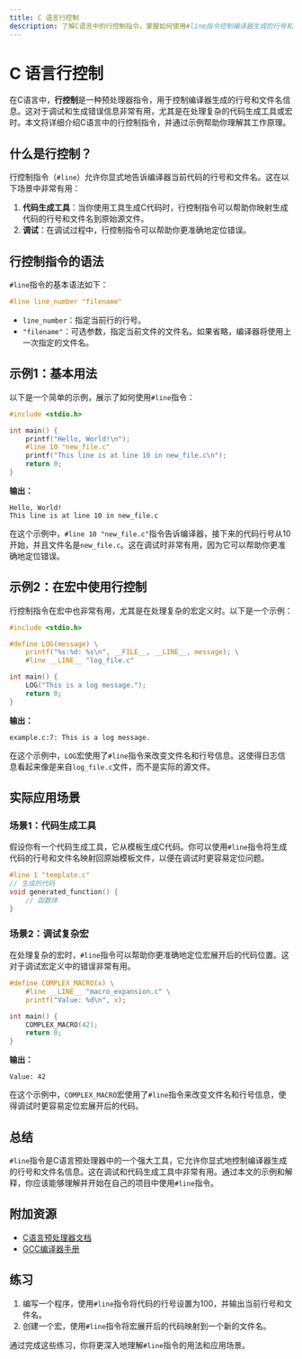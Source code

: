 ```yaml
---
title: C 语言行控制
description: 了解C语言中的行控制指令，掌握如何使用#line指令控制编译器生成的行号和文件名信息。
---
```


# C 语言行控制

在C语言中，**行控制**是一种预处理器指令，用于控制编译器生成的行号和文件名信息。这对于调试和生成错误信息非常有用，尤其是在处理复杂的代码生成工具或宏时。本文将详细介绍C语言中的行控制指令，并通过示例帮助你理解其工作原理。

## 什么是行控制？

行控制指令（`#line`）允许你显式地告诉编译器当前代码的行号和文件名。这在以下场景中非常有用：

1. **代码生成工具**：当你使用工具生成C代码时，行控制指令可以帮助你映射生成代码的行号和文件名到原始源文件。
2. **调试**：在调试过程中，行控制指令可以帮助你更准确地定位错误。

## 行控制指令的语法

`#line`指令的基本语法如下：

```c
#line line_number "filename"
```

- `line_number`：指定当前行的行号。
- `"filename"`：可选参数，指定当前文件的文件名。如果省略，编译器将使用上一次指定的文件名。

## 示例1：基本用法

以下是一个简单的示例，展示了如何使用`#line`指令：

```c
#include <stdio.h>

int main() {
    printf("Hello, World!\n");
    #line 10 "new_file.c"
    printf("This line is at line 10 in new_file.c\n");
    return 0;
}
```

**输出：**

```
Hello, World!
This line is at line 10 in new_file.c
```

在这个示例中，`#line 10 "new_file.c"`指令告诉编译器，接下来的代码行号从10开始，并且文件名是`new_file.c`。这在调试时非常有用，因为它可以帮助你更准确地定位错误。

## 示例2：在宏中使用行控制

行控制指令在宏中也非常有用，尤其是在处理复杂的宏定义时。以下是一个示例：

```c
#include <stdio.h>

#define LOG(message) \
    printf("%s:%d: %s\n", __FILE__, __LINE__, message); \
    #line __LINE__ "log_file.c"

int main() {
    LOG("This is a log message.");
    return 0;
}
```

**输出：**

```
example.c:7: This is a log message.
```

在这个示例中，`LOG`宏使用了`#line`指令来改变文件名和行号信息。这使得日志信息看起来像是来自`log_file.c`文件，而不是实际的源文件。

## 实际应用场景

### 场景1：代码生成工具

假设你有一个代码生成工具，它从模板生成C代码。你可以使用`#line`指令将生成代码的行号和文件名映射回原始模板文件，以便在调试时更容易定位问题。

```c
#line 1 "template.c"
// 生成的代码
void generated_function() {
    // 函数体
}
```

### 场景2：调试复杂宏

在处理复杂的宏时，`#line`指令可以帮助你更准确地定位宏展开后的代码位置。这对于调试宏定义中的错误非常有用。

```c
#define COMPLEX_MACRO(x) \
    #line __LINE__ "macro_expansion.c" \
    printf("Value: %d\n", x);

int main() {
    COMPLEX_MACRO(42);
    return 0;
}
```

**输出：**

```
Value: 42
```

在这个示例中，`COMPLEX_MACRO`宏使用了`#line`指令来改变文件名和行号信息，使得调试时更容易定位宏展开后的代码。

## 总结

`#line`指令是C语言预处理器中的一个强大工具，它允许你显式地控制编译器生成的行号和文件名信息。这在调试和代码生成工具中非常有用。通过本文的示例和解释，你应该能够理解并开始在自己的项目中使用`#line`指令。

## 附加资源

- [C语言预处理器文档](https://en.cppreference.com/w/c/preprocessor)
- [GCC编译器手册](https://gcc.gnu.org/onlinedocs/)

## 练习

1. 编写一个程序，使用`#line`指令将代码的行号设置为100，并输出当前行号和文件名。
2. 创建一个宏，使用`#line`指令将宏展开后的代码映射到一个新的文件名。

通过完成这些练习，你将更深入地理解`#line`指令的用法和应用场景。
